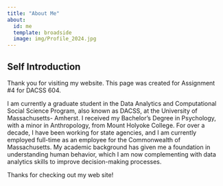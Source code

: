 ```yaml
---
title: "About Me"
about:
  id: me
  template: broadside
  image: img/Profile_2024.jpg
---
```


::: {#me}
## Self Introduction

Thank you for visiting my website. This page was created for Assignment #4 for DACSS 604. 

I am currently a graduate student in the Data Analytics and Computational Social Science Program, also known as DACSS, at the University of Massachusetts- Amherst. I received my Bachelor's Degree in Psychology, with a minor in Anthropology, from Mount Holyoke College. For over a decade, I have been working for state agencies, and I am currently employed full-time as an employee for the Commonwealth of Massachusetts. My academic background has given me a foundation in understanding human behavior, which I am now complementing with data analytics skills to improve decision-making processes.
:::

Thanks for checking out my web site!

